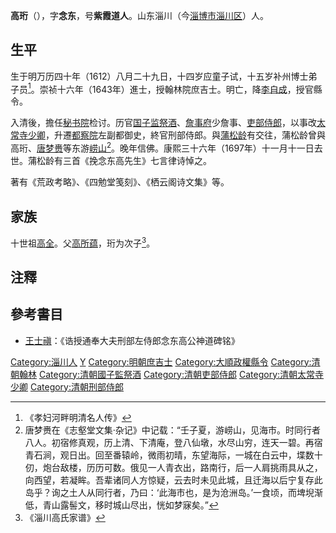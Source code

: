 '''高珩'''（{{bd|1612年||1697年||Gao高}}），字'''念东'''，号'''紫霞道人'''。山东淄川（今[[淄博市|淄博市]][[淄川区|淄川区]]）人。

== 生平 ==
生于明万历四十年（1612）八月二十九日，十四岁应童子试，十五岁补州博士弟子员<ref>《孝妇河畔明清名人传》</ref>。崇祯十六年（1643年）進士，授翰林院庶吉士。明亡，降[[李自成|李自成]]，授官縣令。

入清後，擔任[[秘书院|秘书院]]检讨。历官[[国子监|国子监]][[祭酒|祭酒]]、[[詹事府|詹事府]]少詹事、[[吏部|吏部]][[侍郎|侍郎]]，以事改[[太常寺|太常寺]][[少卿|少卿]]，升遷[[都察院|都察院]]左副都御史，終官刑部侍郎。與[[蒲松龄|蒲松龄]]有交往，蒲松龄曾與高珩、[[唐梦赉|唐梦赉]]等东游[[崂山|崂山]]<ref>唐梦赉在《志壑堂文集·杂记》中记载：“壬子夏，游崂山，见海市。时同行者八人。初宿修真观，历上清、下清庵，登八仙墩，水尽山穷，连天一碧。再宿青石涧，观日出。回至番辕岭，微雨初晴，东望海际，一城在白云中，堞数十仞，炮台敌楼，历历可数。俄见一人青衣出，路南行，后一人肩挑雨具从之，向西望，若凝眸。吾辈诸同人方惊疑，云去时未见此城，且迁海以后宁复存此岛乎？询之土人从同行者，乃曰：‘此海市也，是为沧洲岛。’一食顷，而埤堄渐低，青山露髻文，移时城山尽出，恍如梦寐矣。”</ref>。晚年信佛。康熙三十六年（1697年）十一月十一日去世。蒲松龄有三首《挽念东高先生》七言律诗悼之。

著有《荒政考略》、《四勉堂笺刻》、《栖云阁诗文集》等。

== 家族 ==
十世祖[[高全|高全]]。父[[高所蕴|高所蕴]]，珩为次子<ref>《淄川高氏家谱》</ref>。

== 注釋 ==
{{reflist}}

== 參考書目 ==
*[[王士禛|王士禛]]：《诰授通奉大夫刑部左侍郎念东高公神道碑铭》

{{崇禎十六年癸未科殿試金榜}}

{{Authority control}}

{{DEFAULTSORT:Gao高}}
[[Category:淄川人|Category:淄川人]]
[[Category:高姓|Y]]
[[Category:明朝庶吉士|Category:明朝庶吉士]]
[[Category:大順政權縣令|Category:大順政權縣令]]
[[Category:清朝翰林|Category:清朝翰林]]
[[Category:清朝國子監祭酒|Category:清朝國子監祭酒]]
[[Category:清朝吏部侍郎|Category:清朝吏部侍郎]]
[[Category:清朝太常寺少卿|Category:清朝太常寺少卿]]
[[Category:清朝刑部侍郎|Category:清朝刑部侍郎]]